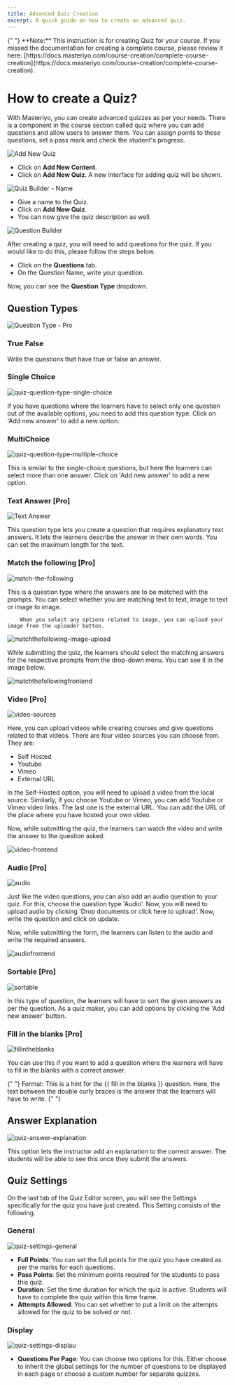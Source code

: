 ```yaml
---
title: Advanced Quiz Creation
excerpt: A quick guide on how to create an advanced quiz.
---
```


<Callout>
  {" "} 
**Note:** This instruction is for creating Quiz for your course. If you missed the documentation for creating a complete course, please review it here: [https://docs.masteriyo.com/course-creation/complete-course-creation](https://docs.masteriyo.com/course-creation/complete-course-creation).
</Callout>


# How to create a Quiz?

With Masteriyo, you can create advanced quizzes as per your needs. There is a component in the course section called quiz where you can add questions and allow users to answer them. You can assign points to these questions, set a pass mark and check the student's progress.

![Add New Quiz](https://github.com/user-attachments/assets/8bc87430-9aeb-430a-919c-5cb36537cbd0)

- Click on **Add New Content**.
- Click on **Add New Quiz**. A new interface for adding quiz will be shown.

![Quiz Builder - Name](https://user-images.githubusercontent.com/75772539/220802418-09960294-52f8-4f67-9e57-4221254dce5c.png)

- Give a name to the Quiz.
- Click on **Add New Quiz**.
- You can now give the quiz description as well.

![Question Builder](https://user-images.githubusercontent.com/75772539/220802765-a5af6930-348b-4049-90c1-b742a88dbf46.png)

After creating a quiz, you will need to add questions for the quiz. If you would like to do this, please follow the steps below.

- Click on the **Questions** tab.
- On the Question Name, write your question.

Now, you can see the **Question Type** dropdown.

## Question Types

![Question Type - Pro](https://user-images.githubusercontent.com/75772539/221499600-78d1d074-3cf7-4b58-b12c-4a595b8816e2.png)

### True False

Write the questions that have true or false an answer.

### Single Choice

![quiz-question-type-single-choice](https://github.com/user-attachments/assets/441f8e99-0495-4318-9b9b-589d27731fe8)

If you have questions where the learners have to select only one question out of the available options, you need to add this question type. Click on 'Add new answer' to add a new option.

### MultiChoice

![quiz-question-type-multiple-choice](https://github.com/user-attachments/assets/8916b05d-3264-44cd-b1e8-8097546cfc77)

This is similar to the single-choice questions, but here the learners can select more than one answer. Click on 'Add new answer' to add a new option.

### Text Answer [Pro]

![Text Answer](https://github.com/user-attachments/assets/5c166a17-dfe8-4ae0-92eb-64ff4b25e14c)

This question type lets you create a question that requires explanatory text answers. It lets the learners describe the answer in their own words. You can set the maximum length for the text.

### Match the following [Pro]

![match-the-following](https://github.com/Masteriyo/masteriyo-docs/assets/75772539/5c3be922-c38f-4e10-80bc-25fbe732bf33)

This is a question type where the answers are to be matched with the prompts. You can select whether you are matching text to text, image to text or image to image.

        When you select any options related to image, you can upload your image from the uploader button.

![matchthefollowing-image-upload](https://github.com/Masteriyo/masteriyo-docs/assets/75772539/bf88b71a-a871-48ca-ac6b-2ae2b5945a43)

While submitting the quiz, the learners should select the matching answers for the respective prompts from the drop-down menu. You can see it in the image below.

![matchthefollowingfrontend](https://github.com/Masteriyo/masteriyo-docs/assets/75772539/df3e43f0-c995-4235-82d0-11a4cbf4e87d)

### Video [Pro]

![video-sources](https://github.com/Masteriyo/masteriyo-docs/assets/75772539/05595b0c-bf55-4d65-afe5-48fc0193b60d)

Here, you can upload videos while creating courses and give questions related to that videos. There are four video sources you can choose from. They are:

- Self Hosted
- Youtube
- Vimeo
- External URL

In the Self-Hosted option, you will need to upload a video from the local source. Similarly, if you choose Youtube or Vimeo, you can add Youtube or Vimeo video links. The last one is the external URL. You can add the URL of the place where you have hosted your own video.

Now, while submitting the quiz, the learners can watch the video and write the answer to the question asked.

![video-frontend](https://github.com/Masteriyo/masteriyo-docs/assets/75772539/a2671151-6736-427e-878d-418655e4d48d)

### Audio [Pro]

![audio](https://github.com/Masteriyo/masteriyo-docs/assets/75772539/7e2e1fb2-4ff2-405f-a379-93fce8668369)

Just like the video questions, you can also add an audio question to your quiz. For this, choose the question type 'Audio'. Now, you will need to upload audio by clicking 'Drop documents or click here to upload'. Now, write the question and click on update.

Now, while submitting the form, the learners can listen to the audio and write the required answers.

![audiofrontend](https://github.com/Masteriyo/masteriyo-docs/assets/75772539/9deed694-9515-4f3a-8c18-dc4058909480)

### Sortable [Pro]

![sortable](https://github.com/Masteriyo/masteriyo-docs/assets/75772539/18fc9a2f-9f3d-43fb-a758-c2c6d4c147ca)

In this type of question, the learners will have to sort the given answers as per the question. As a quiz maker, you can add options by clicking the 'Add new answer' button.

### Fill in the blanks [Pro]

![fillintheblanks](https://github.com/Masteriyo/masteriyo-docs/assets/75772539/ed9df384-dd6d-4e79-9c95-680e288c9c82)

You can use this if you want to add a question where the learners will have to fill in the blanks with a correct answer.

<Callout>
  &#123;" "&#125; Format: This is a hint for the &#123;&#123; fill in the blanks
  &#125;&#125; question. Here, the text between the double curly braces is the
  answer that the learners will have to write. &#123;" "&#125;
</Callout>

## Answer Explanation

![quiz-answer-explanation](https://github.com/user-attachments/assets/3b4982ef-30d4-400b-9b64-87ff685d0a98)

This option lets the instructor add an explanation to the correct answer. The students will be able to see this once they submit the answers.

## Quiz Settings

On the last tab of the Quiz Editor screen, you will see the Settings specifically for the quiz you have just created. This Setting consists of the following.

### General

![quiz-settings-general](https://github.com/user-attachments/assets/eb9051cb-0cfb-4b22-bc12-bd81768ce6a8)

- **Full Points**: You can set the full points for the quiz you have created as per the marks for each questions.
- **Pass Points**: Set the minimum points required for the students to pass this quiz.
- **Duration**: Set the time duration for which the quiz is active. Students will have to complete the quiz within this time frame.
- **Attempts Allowed**: You can set whether to put a limit on the attempts allowed for the quiz to be solved or not.

### Display

![quiz-settings-displau](https://github.com/user-attachments/assets/a1c6ea30-9534-4424-8ee0-5c4c83846248)

- **Questions Per Page**: You can choose two options for this. Either choose to inherit the global settings for the number of questions to be displayed in each page or choose a custom number for separate quizzes.
